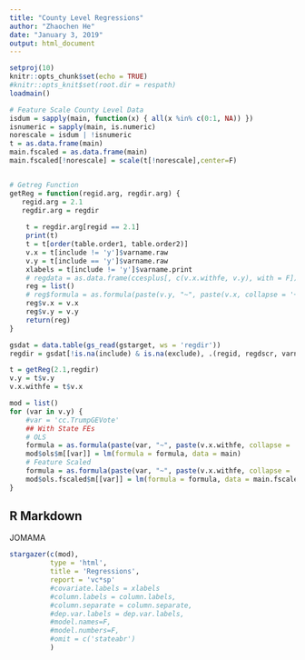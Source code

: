 ```yaml
---
title: "County Level Regressions"
author: "Zhaochen He"
date: "January 3, 2019"
output: html_document
---
```


<style>
table, td, th {
  border: none;
  padding-left: 1em;
  padding-right: 1em;
  min-width: 50%;
  margin-left: auto;
  margin-right: auto;
  margin-top: 1em;
  margin-bottom: 1em;
}
</style>

```r
setproj(10)
knitr::opts_chunk$set(echo = TRUE)
#knitr::opts_knit$set(root.dir = respath)
loadmain()

# Feature Scale County Level Data
isdum = sapply(main, function(x) { all(x %in% c(0:1, NA)) })
isnumeric = sapply(main, is.numeric)
norescale = isdum | !isnumeric
t = as.data.frame(main)
main.fscaled = as.data.frame(main)
main.fscaled[!norescale] = scale(t[!norescale],center=F)


# Getreg Function
getReg = function(regid.arg, regdir.arg) {
   regid.arg = 2.1
   regdir.arg = regdir
   
    t = regdir.arg[regid == 2.1]
    print(t)
    t = t[order(table.order1, table.order2)]
    v.x = t[include != 'y']$varname.raw
    v.y = t[include == 'y']$varname.raw
    xlabels = t[include != 'y']$varname.print
    # regdata = as.data.frame(ccesplus[, c(v.x.withfe, v.y), with = F])
    reg = list()
    # reg$formula = as.formula(paste(v.y, "~", paste(v.x, collapse = '+')))
    reg$v.x = v.x
    reg$v.y = v.y
    return(reg)
}

gsdat = data.table(gs_read(gstarget, ws = 'regdir'))
regdir = gsdat[!is.na(include) & is.na(exclude), .(regid, regdscr, varname.raw, varname.print, table.cat, table.order1, table.order2, exclude, include, flag1, flag2)]

t = getReg(2.1,regdir)
v.y = t$v.y
v.x.withfe = t$v.x

mod = list()
for (var in v.y) {
    #var = 'cc.TrumpGEVote'
    ## With State FEs
    # OLS
    formula = as.formula(paste(var, "~", paste(v.x.withfe, collapse = '+')))
    mod$ols$m[[var]] = lm(formula = formula, data = main)
    # Feature Scaled
    formula = as.formula(paste(var, "~", paste(v.x.withfe, collapse = '+')))
    mod$ols.fscaled$m[[var]] = lm(formula = formula, data = main.fscaled)
}
```

## R Markdown

JOMAMA

```r
stargazer(c(mod),
          type = 'html', 
          title = 'Regressions', 
          report = 'vc*sp' 
          #covariate.labels = xlabels
          #column.labels = column.labels,
          #column.separate = column.separate,
          #dep.var.labels = dep.var.labels,
          #model.names=F,
          #model.numbers=F,
          #omit = c('stateabr')
          )

```